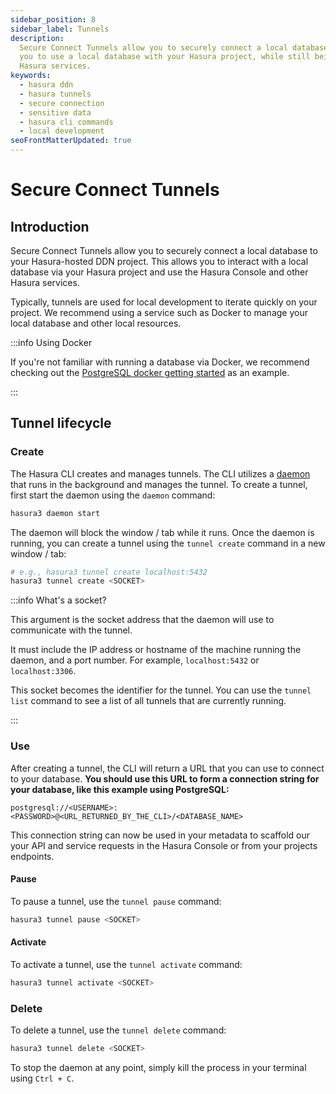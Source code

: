```yaml
---
sidebar_position: 8
sidebar_label: Tunnels
description:
  Secure Connect Tunnels allow you to securely connect a local database to your Hasura-hosted DDN project. This allows
  you to use a local database with your Hasura project, while still being able to use the Hasura Console and other
  Hasura services.
keywords:
  - hasura ddn
  - hasura tunnels
  - secure connection
  - sensitive data
  - hasura cli commands
  - local development
seoFrontMatterUpdated: true
---
```


# Secure Connect Tunnels

## Introduction

Secure Connect Tunnels allow you to securely connect a local database to your Hasura-hosted DDN project. This allows you
to interact with a local database via your Hasura project and use the Hasura Console and other Hasura
services.

Typically, tunnels are used for local development to iterate quickly on your project. We recommend using a service such
as Docker to manage your local database and other local resources.

:::info Using Docker

If you're not familiar with running a database via Docker, we recommend checking out the
[PostgreSQL docker getting started](https://hub.docker.com/_/postgres) as an example.

:::

## Tunnel lifecycle

### Create

The Hasura CLI creates and manages tunnels. The CLI utilizes a [daemon](https://en.wikipedia.org/wiki/Daemon_(computing)) that runs in the background
and manages the tunnel. To create a tunnel, first start the daemon using the `daemon` command:

```bash
hasura3 daemon start
```

The daemon will block the window / tab while it runs. Once the daemon is running, you can create a tunnel using the
`tunnel create` command in a new window / tab:

```bash
# e.g., hasura3 tunnel create localhost:5432
hasura3 tunnel create <SOCKET>
```

:::info What's a socket?

This argument is the socket address that the daemon will use to communicate with the tunnel. 

It must include the IP address or hostname of the machine running the daemon, and a port number. For example,
`localhost:5432` or `localhost:3306`.

This socket becomes the identifier for the tunnel. You can use the `tunnel list` command to see a list of all tunnels
that are currently running.

:::

### Use

After creating a tunnel, the CLI will return a URL that you can use to connect to your database. **You should use this
URL to form a connection string for your database, like this example using PostgreSQL:**

```text
postgresql://<USERNAME>:<PASSWORD>@<URL_RETURNED_BY_THE_CLI>/<DATABASE_NAME>
```

This connection string can now be used in your metadata to scaffold our your API and service requests in the Hasura
Console or from your projects endpoints.

#### Pause

To pause a tunnel, use the `tunnel pause` command:

```bash
hasura3 tunnel pause <SOCKET>
```

#### Activate

To activate a tunnel, use the `tunnel activate` command:

```bash
hasura3 tunnel activate <SOCKET>
```

### Delete

To delete a tunnel, use the `tunnel delete` command:

```bash
hasura3 tunnel delete <SOCKET>
```

To stop the daemon at any point, simply kill the process in your terminal using `Ctrl + C`.
